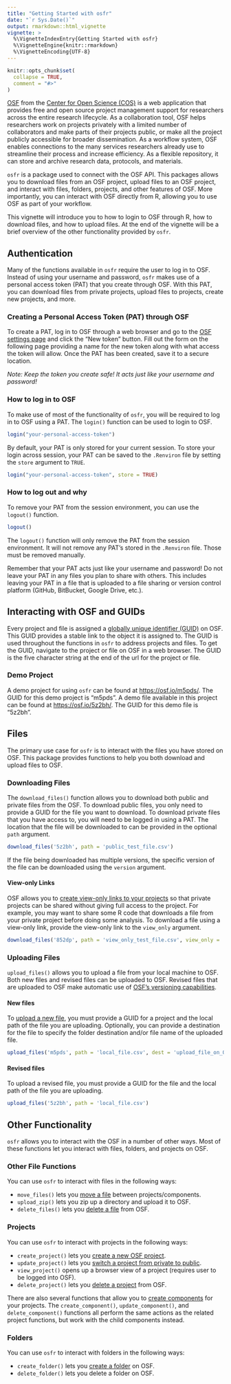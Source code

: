 ```yaml
---
title: "Getting Started with osfr"
date: "`r Sys.Date()`"
output: rmarkdown::html_vignette
vignette: >
  %\VignetteIndexEntry{Getting Started with osfr}
  %\VignetteEngine{knitr::rmarkdown}
  %\VignetteEncoding{UTF-8}
---
```


```r
knitr::opts_chunk$set(
  collapse = TRUE,
  comment = "#>"
)
```

[OSF](https://osf.io) from the [Center for Open Science (COS)](https://cos.io/) 
is a web application that provides free and open source project management 
support for researchers across the entire research lifecycle. As a collaboration 
tool, OSF helps researchers work on projects privately with a limited number of 
collaborators and make parts of their projects public, or make all the project 
publicly accessible for broader dissemination. As a workflow system, OSF enables 
connections to the many services researchers already use to streamline their 
process and increase efficiency. As a flexible repository, it can store and 
archive research data, protocols, and materials.

`osfr` is a package used to connect with the OSF API. This packages allows you 
to download files from an OSF project, upload files to an OSF project, and 
interact with files, folders, projects, and other features of OSF. More 
importantly, you can interact with OSF directly from R, allowing you to use 
OSF as part of your workflow.

This vignette will introduce you to how to login to OSF through R, how to 
download files, and how to upload files. At the end of the vignette will be a 
brief overview of the other functionality provided by `osfr`.

## Authentication

Many of the functions available in `osfr` require the user to log in to OSF. 
Instead of using your username and password, `osfr` makes use of a personal 
access token (PAT) that you create through OSF. With this PAT, you 
can download files from private projects, upload files to projects, create 
new projects, and more.

### Creating a Personal Access Token (PAT) through OSF

To create a PAT, log in to OSF through a web browser and go to the 
[OSF settings page](https://osf.io/settings/tokens/) and click the "New token" 
button. Fill out the form on the following page providing a name for the new 
token along with what access the token will allow. Once the PAT has been 
created, save it to a secure location.

*Note: Keep the token you create safe! It acts just like your username and 
password!*

### How to log in to OSF

To make use of most of the functionality of `osfr`, you will be required to 
log in to OSF using a PAT. The `login()` function can be used to login to OSF.

```r
login("your-personal-access-token")
```

By default, your PAT is only stored for your current session. To store your 
login across session, your PAT can be saved to the `.Renviron` file by setting 
the `store` argument to `TRUE`. 

```r
login("your-personal-access-token", store = TRUE)
```

### How to log out and why

To remove your PAT from the session environment, you can use the `logout()` 
function.

```r
logout()
```

The `logout()` function will only remove the PAT from the session environment. 
It will not remove any PAT's stored in the `.Renviron` file. Those must be 
removed manually.

Remember that your PAT acts just like your username and password! Do not leave 
your PAT in any files you plan to share with others. This includes leaving your 
PAT in a file that is uploaded to a file sharing or version control platform 
(GitHub, BitBucket, Google Drive, etc.).

## Interacting with OSF and GUIDs

Every project and file is assigned a [globally unique identifier (GUID)](http://help.osf.io/m/faqs/l/726460-faqs#what-s-a-globally-unique-identifier-guid-what-metadata-is-maintained-about-them) 
on OSF. This GUID provides a stable link to the object it is assigned to. The 
GUID is used throughout the functions in `osfr` to address projects and files. 
To get the GUID, navigate to the project or file on OSF in a web browser. 
The GUID is the five character string at the end of the url for the project or 
file.

### Demo Project

A demo project for using `osfr` can be found at 
[https://osf.io/m5pds/](https://osf.io/m5pds/). The GUID for this demo project 
is "m5pds". A demo file available in this project can be found at 
[https://osf.io/5z2bh/](https://osf.io/5z2bh/). The GUID for this demo file is 
"5z2bh". 

## Files

The primary use case for `osfr` is to interact with the files you have stored 
on OSF. This package provides functions to help you both download and 
upload files to OSF. 

### Downloading Files

The `download_files()` function allows you to download both public and private 
files from the OSF. To download public files, you only need to provide a GUID 
for the file you want to download. To download private files that you have 
access to, you will need to be logged in using a PAT. The location that the 
file will be downloaded to can be provided in the optional `path` argument.

```r
download_files('5z2bh', path = 'public_test_file.csv')
```

If the file being downloaded has multiple versions, the specific version of the 
file can be downloaded using the `version` argument.

#### View-only Links

OSF allows you to [create view-only links to your projects](http://help.osf.io/m/links_forks/l/524049-create-a-view-only-link-for-a-project) 
so that private projects can be shared without giving full access to the 
project. For example, you may want to share some R code that downloads a file 
from your private project before doing some analysis. To download a file using 
a view-only link, provide the view-only link to the `view_only` argument.

```r
download_files('852dp', path = 'view_only_test_file.csv', view_only = 'https://osf.io/jy9gm/?view_only=a500051f59b14a988415f08539dbd491')
```

### Uploading Files

`upload_files()` allows you to upload a file from your local machine to 
OSF. Both new files and revised files can be uploaded to OSF. Revised files 
that are uploaded to OSF make automatic use of [OSF's versioning 
capabilities](http://help.osf.io/m/projectfiles/l/524182-file-revisions-and-version-control).

#### New files

To [upload a new file](http://help.osf.io/m/projectfiles/l/482002-upload-files), 
you must provide a GUID for a project and the local path 
of the file you are uploading. Optionally, you can provide a destination for 
the file to specify the folder destination and/or file name of the uploaded 
file.

```r
upload_files('m5pds', path = 'local_file.csv', dest = 'upload_file_on_OSF.csv')
```

#### Revised files

To upload a revised file, you must provide a GUID for the file and the local 
path of the file you are uploading.

```r
upload_files('5z2bh', path = 'local_file.csv')
```

## Other Functionality

`osfr` allows you to interact with the OSF in a number of other ways. Most of 
these functions let you interact with files, folders, and projects on OSF.

### Other File Functions

You can use `osfr` to interact with files in the following ways:

* `move_files()` lets you 
[move a file](http://help.osf.io/m/projectfiles/l/735236-move-files) 
between projects/components.
* `upload_zip()` lets you zip up a directory and upload it to OSF.
* `delete_files()` lets you 
[delete a file](http://help.osf.io/m/projectfiles/l/741689-delete-a-file) 
from OSF.

### Projects

You can use `osfr` to interact with projects in the following ways: 

* `create_project()` lets you [create a new OSF project](http://help.osf.io/m/projects/l/481539-create-a-project).
* `update_project()` lets you [switch a project from private to public](http://help.osf.io/m/projects/l/524048-control-your-privacy-settings).
* `view_project()` opens up a browser view of a project (requires user to be 
logged into OSF).
* `delete_project()` lets you 
[delete a project](http://help.osf.io/m/projects/l/812227-delete-a-project) 
from OSF.

There are also several functions that allow you to [create components](http://help.osf.io/m/projects/l/481998-create-components) 
for your projects. The `create_component()`, `update_component()`, and 
`delete_component()` functions all perform the same actions as the related 
project functions, but work with the child components instead.

### Folders

You can use `osfr` to interact with folders in the following ways:

* `create_folder()` lets you 
[create a folder](http://help.osf.io/m/projectfiles/l/524183-create-and-manage-folders) 
on OSF.
* `delete_folder()` lets you delete a folder on OSF.
